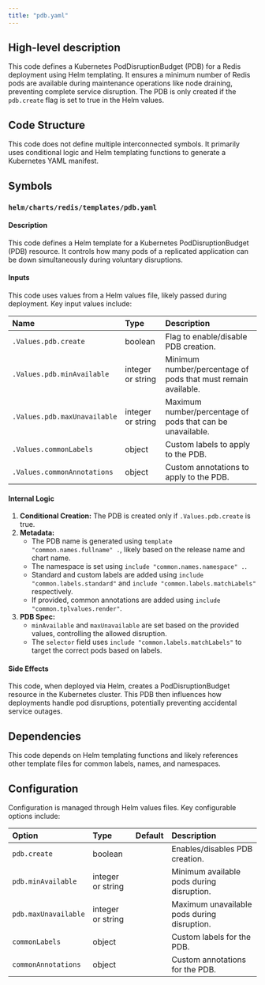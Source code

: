 ```yaml
---
title: "pdb.yaml"
---
```


## High-level description
This code defines a Kubernetes PodDisruptionBudget (PDB) for a Redis deployment using Helm templating. It ensures a minimum number of Redis pods are available during maintenance operations like node draining, preventing complete service disruption. The PDB is only created if the `pdb.create` flag is set to true in the Helm values.

## Code Structure
This code does not define multiple interconnected symbols. It primarily uses conditional logic and Helm templating functions to generate a Kubernetes YAML manifest.

## Symbols
### `helm/charts/redis/templates/pdb.yaml`
#### Description
This code defines a Helm template for a Kubernetes PodDisruptionBudget (PDB) resource. It controls how many pods of a replicated application can be down simultaneously during voluntary disruptions.

#### Inputs
This code uses values from a Helm values file, likely passed during deployment. Key input values include:

| Name | Type | Description |
|:-----|:-----|:------------|
| `.Values.pdb.create` | boolean | Flag to enable/disable PDB creation. |
| `.Values.pdb.minAvailable` | integer or string | Minimum number/percentage of pods that must remain available. |
| `.Values.pdb.maxUnavailable` | integer or string | Maximum number/percentage of pods that can be unavailable. |
| `.Values.commonLabels` | object | Custom labels to apply to the PDB. |
| `.Values.commonAnnotations` | object | Custom annotations to apply to the PDB. |

#### Internal Logic
1. **Conditional Creation:** The PDB is created only if `.Values.pdb.create` is true.
2. **Metadata:**
   - The PDB name is generated using `template "common.names.fullname" .`, likely based on the release name and chart name.
   - The namespace is set using `include "common.names.namespace" .`.
   - Standard and custom labels are added using `include "common.labels.standard"` and `include "common.labels.matchLabels"` respectively.
   - If provided, common annotations are added using `include "common.tplvalues.render"`.
3. **PDB Spec:**
   - `minAvailable` and `maxUnavailable` are set based on the provided values, controlling the allowed disruption.
   - The `selector` field uses `include "common.labels.matchLabels"` to target the correct pods based on labels.

#### Side Effects
This code, when deployed via Helm, creates a PodDisruptionBudget resource in the Kubernetes cluster. This PDB then influences how deployments handle pod disruptions, potentially preventing accidental service outages.

## Dependencies
This code depends on Helm templating functions and likely references other template files for common labels, names, and namespaces.

## Configuration
Configuration is managed through Helm values files. Key configurable options include:

| Option | Type | Default | Description |
|:-------|:-----|:--------|:------------|
| `pdb.create` | boolean |  | Enables/disables PDB creation. |
| `pdb.minAvailable` | integer or string |  | Minimum available pods during disruption. |
| `pdb.maxUnavailable` | integer or string |  | Maximum unavailable pods during disruption. |
| `commonLabels` | object |  | Custom labels for the PDB. |
| `commonAnnotations` | object |  | Custom annotations for the PDB. |
